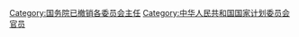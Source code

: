 [[Category:国务院已撤销各委员会主任|Category:国务院已撤销各委员会主任]]
[[Category:中华人民共和国国家计划委员会官员|Category:中华人民共和国国家计划委员会官员]]
